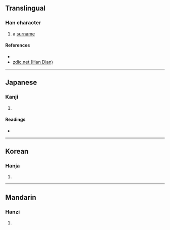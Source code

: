 {{character info/new}}
==Translingual==

===Han character===
{{Han char|rn=18|rad=刀|as=04|sn=6|four=|canj=SHSHH|ids=⿱刀𠚪}}

# a [[surname]]

====References====
* {{Han ref|kx=0137.240|dkj=01899|dj=0309.110|hdz=10324.130|uh=5215|ud=21013}}
* [http://www.zdic.net/zd/zi/ZdicE5Zdic88Zdic95.htm zdic.net (Han Dian)]

----

==Japanese==

===Kanji===
{{ja-kanji|grade=|rs=刀04}}

# {{defn|lang=ja|sort=刀04}}

====Readings====
* {{ja-readings|on=[[り]] (ri), [[れい]] (rei), [[らい]] (rai), [[さく]] (saku), [[しゅう]] (shū)|kun=[[さく]] (saku)}}

----

==Korean==

===Hanja===
{{ko-hanja|hangeul=[[리]], [[려]]|rv=ri, ryeo|mr=ri, ryŏ}}

# {{defn|lang=ko|sort=刀04}}

----

==Mandarin==

===Hanzi===
{{cmn-hanzi|pin=[[lí]] ([[li2]])|wg=li<sup>2</sup>}}

# {{defn|lang=cmn|sort=刀04}}